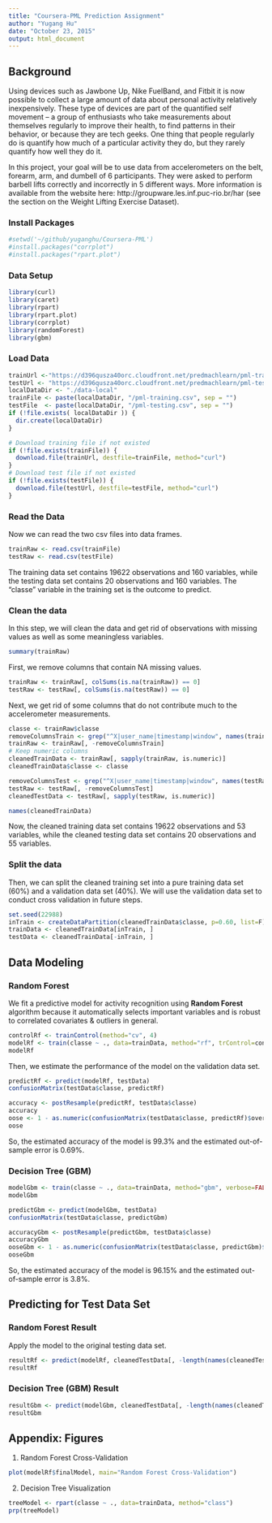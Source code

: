 ```yaml
---
title: "Coursera-PML Prediction Assignment"
author: "Yugang Hu"
date: "October 23, 2015"
output: html_document
---
```


## Background

Using devices such as Jawbone Up, Nike FuelBand, and Fitbit it is now possible to collect a large amount of data about personal activity relatively inexpensively. These type of devices are part of the quantified self movement – a group of enthusiasts who take measurements about themselves regularly to improve their health, to find patterns in their behavior, or because they are tech geeks. One thing that people regularly do is quantify how much of a particular activity they do, but they rarely quantify how well they do it. 

In this project, your goal will be to use data from accelerometers on the belt, forearm, arm, and dumbell of 6 participants. They were asked to perform barbell lifts correctly and incorrectly in 5 different ways. More information is available from the website here: http://groupware.les.inf.puc-rio.br/har (see the section on the Weight Lifting Exercise Dataset).

### Install Packages
```r
#setwd('~/github/yuganghu/Coursera-PML')
#install.packages("corrplot")
#install.packages("rpart.plot")
```

### Data Setup

```r
library(curl)
library(caret)
library(rpart)
library(rpart.plot)
library(corrplot)
library(randomForest)
library(gbm)
```

### Load Data

```r
trainUrl <-"https://d396qusza40orc.cloudfront.net/predmachlearn/pml-training.csv"
testUrl <- "https://d396qusza40orc.cloudfront.net/predmachlearn/pml-testing.csv"
localDataDir <- "./data-local"
trainFile <- paste(localDataDir, "/pml-training.csv", sep = "")
testFile  <- paste(localDataDir, "/pml-testing.csv", sep = "")
if (!file.exists( localDataDir )) {
  dir.create(localDataDir)
}

# Download training file if not existed
if (!file.exists(trainFile)) {
  download.file(trainUrl, destfile=trainFile, method="curl")
}
# Download test file if not existed
if (!file.exists(testFile)) {
  download.file(testUrl, destfile=testFile, method="curl")
}
```

### Read the Data
Now we can read the two csv files into data frames.  
```r
trainRaw <- read.csv(trainFile)
testRaw <- read.csv(testFile)
```
The training data set contains 19622 observations and 160 variables, while the testing data set contains 20 observations and 160 variables. The "classe" variable in the training set is the outcome to predict. 

### Clean the data
In this step, we will clean the data and get rid of observations with missing values as well as some meaningless variables.
```r
summary(trainRaw)
```
First, we remove columns that contain NA missing values.
```r
trainRaw <- trainRaw[, colSums(is.na(trainRaw)) == 0] 
testRaw <- testRaw[, colSums(is.na(testRaw)) == 0] 
```  
Next, we get rid of some columns that do not contribute much to the accelerometer measurements.
```r
classe <- trainRaw$classe
removeColumnsTrain <- grep("^X|user_name|timestamp|window", names(trainRaw))
trainRaw <- trainRaw[, -removeColumnsTrain]
# Keep numeric columns
cleanedTrainData <- trainRaw[, sapply(trainRaw, is.numeric)]
cleanedTrainData$classe <- classe

removeColumnsTest <- grep("^X|user_name|timestamp|window", names(testRaw))
testRaw <- testRaw[, -removeColumnsTest]
cleanedTestData <- testRaw[, sapply(testRaw, is.numeric)]

names(cleanedTrainData)
```
Now, the cleaned training data set contains 19622 observations and 53 variables, while the cleaned testing data set contains 20 observations and 55 variables.

### Split the data
Then, we can split the cleaned training set into a pure training data set (60%) and a validation data set (40%). We will use the validation data set to conduct cross validation in future steps.  
```r
set.seed(22988)
inTrain <- createDataPartition(cleanedTrainData$classe, p=0.60, list=F)
trainData <- cleanedTrainData[inTrain, ]
testData <- cleanedTrainData[-inTrain, ]
```

## Data Modeling

### Random Forest
We fit a predictive model for activity recognition using **Random Forest** algorithm because it automatically selects important variables and is robust to correlated covariates & outliers in general.   
```r
controlRf <- trainControl(method="cv", 4)
modelRf <- train(classe ~ ., data=trainData, method="rf", trControl=controlRf, ntree=280)
modelRf
```
Then, we estimate the performance of the model on the validation data set.  
```r
predictRf <- predict(modelRf, testData)
confusionMatrix(testData$classe, predictRf)
```
```r
accuracy <- postResample(predictRf, testData$classe)
accuracy
oose <- 1 - as.numeric(confusionMatrix(testData$classe, predictRf)$overall[1])
oose
```
So, the estimated accuracy of the model is 99.3% and the estimated out-of-sample error is 0.69%.

### Decision Tree (GBM)

```r

modelGbm <- train(classe ~ ., data=trainData, method="gbm", verbose=FALSE)
modelGbm
```

```r
predictGbm <- predict(modelGbm, testData)
confusionMatrix(testData$classe, predictGbm)
```
```r
accuracyGbm <- postResample(predictGbm, testData$classe)
accuracyGbm
ooseGbm <- 1 - as.numeric(confusionMatrix(testData$classe, predictGbm)$overall[1])
ooseGbm
```

So, the estimated accuracy of the model is 96.15% and the estimated out-of-sample error is 3.8%.

## Predicting for Test Data Set

### Random Forest Result
Apply the model to the original testing data set. 
```r
resultRf <- predict(modelRf, cleanedTestData[, -length(names(cleanedTestData))])
resultRf
```  

### Decision Tree (GBM) Result
```r
resultGbm <- predict(modelGbm, cleanedTestData[, -length(names(cleanedTestData))])
resultGbm
```  

## Appendix: Figures

1. Random Forest Cross-Validation
```r
plot(modelRf$finalModel, main="Random Forest Cross-Validation")
```

2. Decision Tree Visualization
```r
treeModel <- rpart(classe ~ ., data=trainData, method="class")
prp(treeModel)
```

